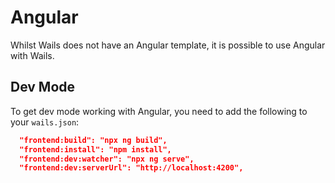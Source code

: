 # Angular

Whilst Wails does not have an Angular template, it is possible to use Angular with Wails.

## Dev Mode

To get dev mode working with Angular, you need to add the following to your `wails.json`:

```json
  "frontend:build": "npx ng build",
  "frontend:install": "npm install",
  "frontend:dev:watcher": "npx ng serve",
  "frontend:dev:serverUrl": "http://localhost:4200",
```